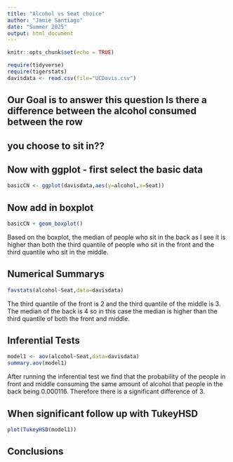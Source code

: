```yaml
---
title: "Alcohol vs Seat choice"
author: "Jamie Santiago"
date: "Summer 2025"
output: html_document
---
```


```r
knitr::opts_chunk$set(echo = TRUE)
```

```r
require(tidyverse)
require(tigerstats)
davisdata <- read.csv(file="UCDavis.csv")
```
## Our Goal is to answer this question Is there a difference between the alcohol consumed between the row
## you choose to sit in??

## Now with ggplot - first select the basic data

```r
basicCN <- ggplot(davisdata,aes(y=alcohol,x=Seat))
```
## Now add in boxplot

```r
basicCN + geom_boxplot()
```

Based on the boxplot, the median of people who sit in the back as I see it is higher than both the third quantile of people who sit in the front and the third quantile who sit in the middle.

## Numerical Summarys 

```r
favstats(alcohol~Seat,data=davisdata)
```

The third quantile of the front is 2 and the third quantile of the middle is 3. The median of the back is 4 so in this case the median is higher than the third quantile of both the front and middle. 

## Inferential Tests

```r
model1 <- aov(alcohol~Seat,data=davisdata)
summary.aov(model1)
```

After running the inferential test we find that the probability of the people in front and middle consuming the same amount of alcohol that people in the back being 0.000116. Therefore there is a significant difference of 3.

## When significant follow up with TukeyHSD  

```r
plot(TukeyHSD(model1))
```

## Conclusions



